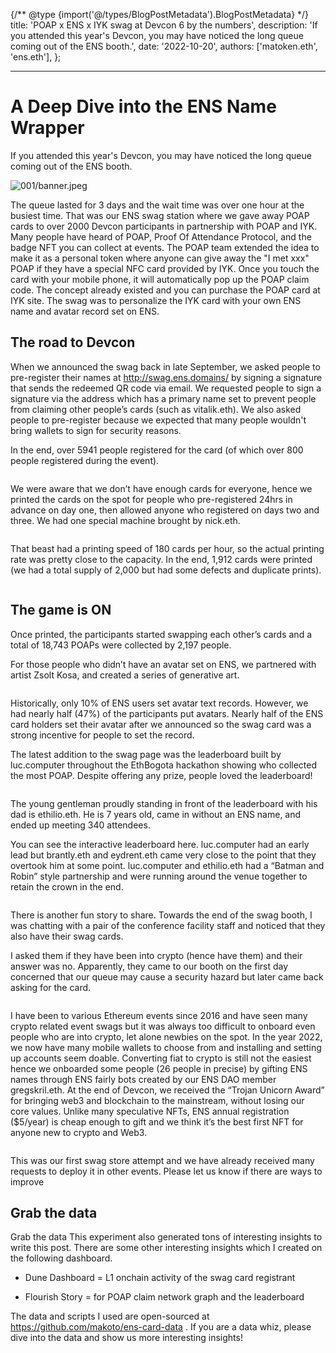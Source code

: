 {/** @type {import('@/types/BlogPostMetadata').BlogPostMetadata} */}
    title: 'POAP x ENS x IYK swag at Devcon 6 by the numbers',
    description: 'If you attended this year\'s Devcon, you may have noticed the long queue coming out of the ENS booth.',
    date: '2022-10-20',
    authors: ['matoken.eth', 'ens.eth'],
};

---

# A Deep Dive into the ENS Name Wrapper

If you attended this year's Devcon, you may have noticed the long queue coming out of the ENS booth.

![001/banner.jpeg](001/banner.jpeg)

The queue lasted for 3 days and the wait time was over one hour at the busiest time. That was our ENS swag station where we gave away POAP cards to over 2000 Devcon participants in partnership with POAP and IYK. Many people have heard of POAP, Proof Of Attendance Protocol, and the badge NFT you can collect at events. The POAP team extended the idea to make it as a personal token where anyone can give away the "I met xxx" POAP if they have a special NFC card provided by IYK. Once you touch the card with your mobile phone, it will automatically pop up the POAP claim code. The concept already existed and you can purchase the POAP card at IYK site. The swag was to personalize the IYK card with your own ENS name and avatar record set on ENS.

## The road to Devcon

When we announced the swag back in late September, we asked people to pre-register their names at http://swag.ens.domains/ by signing a signature that sends the redeemed QR code via email. We requested people to sign a signature via the address which has a primary name set to prevent people from claiming other people’s cards (such as vitalik.eth). We also asked people to pre-register because we expected that many people wouldn't bring wallets to sign for security reasons.

In the end, over 5941 people registered for the card (of which over 800 people registered during the event).

![]()

We were aware that we don’t have enough cards for everyone, hence we printed the cards on the spot for people who pre-registered 24hrs in advance on day one, then allowed anyone who registered on days two and three. We had one special machine brought by nick.eth.

![]()

That beast had a printing speed of 180 cards per hour, so the actual printing rate was pretty close to the capacity. In the end, 1,912 cards were printed (we had a total supply of 2,000 but had some defects and duplicate prints).

![]()

## The game is ON

Once printed, the participants started swapping each other’s cards and a total of 18,743 POAPs were collected by 2,197 people.

For those people who didn’t have an avatar set on ENS, we partnered with artist Zsolt Kosa, and created a series of generative art.

![]()

Historically, only 10% of ENS users set avatar text records. However, we had nearly half (47%) of the participants put avatars. Nearly half of the ENS card holders set their avatar after we announced so the swag card was a strong incentive for people to set the record.

The latest addition to the swag page was the leaderboard built by luc.computer throughout the EthBogota hackathon showing who collected the most POAP. Despite offering any prize, people loved the leaderboard!

![]()

The young gentleman proudly standing in front of the leaderboard with his dad is ethilio.eth. He is 7 years old, came in without an ENS name, and ended up meeting 340 attendees. 

You can see the interactive leaderboard here. luc.computer had an early lead but brantly.eth and eydrent.eth came very close to the point that they overtook him at some point. luc.computer and ethilio.eth had a “Batman and Robin” style partnership and were running around the venue together to retain the crown in the end.

![]()

There is another fun story to share. Towards the end of the swag booth, I was chatting with a pair of the conference facility staff and noticed that they also have their swag cards.

I asked them if they have been into crypto (hence have them) and their answer was no. Apparently, they came to our booth on the first day concerned that our queue may cause a security hazard but later came back asking for the card.

![]()

I have been to various Ethereum events since 2016 and have seen many crypto related event swags but it was always too difficult to onboard even people who are into crypto, let alone newbies on the spot. In the year 2022, we now have many mobile wallets to choose from and installing and setting up accounts seem doable. Converting fiat to crypto is still not the easiest hence we onboarded some people (26 people in precise) by gifting ENS names through ENS fairly bots created by our ENS DAO member gregskril.eth. At the end of Devcon, we received the “Trojan Unicorn Award” for bringing web3 and blockchain to the mainstream, without losing our core values. Unlike many speculative NFTs, ENS annual registration ($5/year) is cheap enough to gift and we think it’s the best first NFT for anyone new to crypto and Web3.

![]()

This was our first swag store attempt and we have already received many requests to deploy it in other events. Please let us know if there are ways to improve

## Grab the data

Grab the data
This experiment also generated tons of interesting insights to write this post. There are some other interesting insights which I created on the following dashboard.

- Dune Dashboard = L1 onchain activity of the swag card registrant

- Flourish Story = for POAP claim network graph and the leaderboard

The data and scripts I used are open-sourced at https://github.com/makoto/ens-card-data . If you are a data whiz, please dive into the data and show us more interesting insights!
